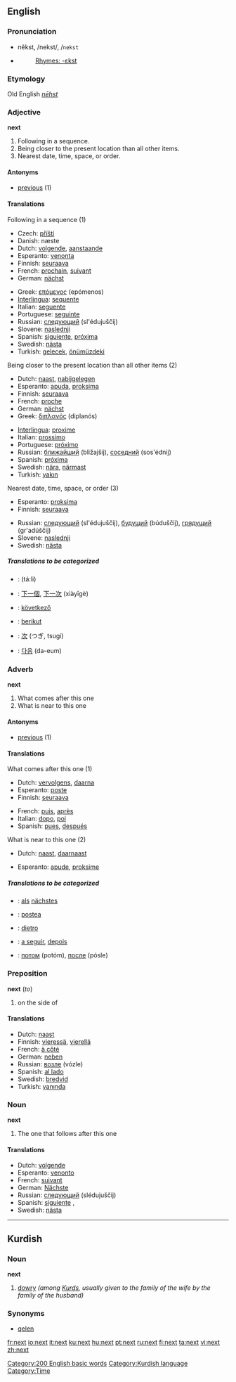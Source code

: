 ==English==
{{rank|thy|less|till|256|next|poor|present|water}}
===Pronunciation===
*nĕkst, /nekst/, /<tt>nekst</tt>
*{{audio|en-us-next.ogg|Audio (US)}}
*:[[Rhymes:English:-ɛkst|Rhymes: -ɛkst]]
===Etymology===
Old English ''[[nēhst]]''
===Adjective===
'''next'''

#Following in a sequence.
#Being closer to the present location than all other items.
#Nearest date, time, space, or order.

====Antonyms====
*[[previous]] (1)

====Translations====
;Following in a sequence (1)
{{top}}
*Czech: [[příští]]
*Danish: næste
*Dutch: [[volgende]], [[aanstaande]]
*Esperanto: [[venonta]]
*Finnish: [[seuraava]]
*French: [[prochain]], [[suivant]]
*German: [[nächst]]
{{mid}}
*Greek: [[επόμενος]] (epómenos)
*[[Interlingua]]: [[sequente]]
*Italian: [[seguente]]
*Portuguese: [[seguinte]]
*Russian: [[следующий]] (sl'édujuščij)
*Slovene: [[naslednji]]
*Spanish: [[siguiente]], [[próxima]]
*Swedish: [[nästa]]
*Turkish: [[gelecek]], [[önümüzdeki]]
{{bottom}}

;Being closer to the present location than all other items (2)
{{top}}
*Dutch: [[naast]], [[nabijgelegen]]
*Esperanto: [[apuda]], [[proksima]]
*Finnish: [[seuraava]]
*French: [[proche]]
*German: [[nächst]]
*Greek: [[διπλανός]] (diplanós)
{{mid}}
*[[Interlingua]]: [[proxime]]
*Italian: [[prossimo]]
*Portuguese: [[próximo]]
*Russian: [[ближайший]] (bližajšij), [[соседний]] (sos'édnij)
*Spanish: [[próxima]]
*Swedish: [[nära]], [[närmast]]
*Turkish: [[yakın]]
{{bottom}}

;Nearest date, time, space, or order (3)
{{top}}
*Esperanto: [[proksima]]
*Finnish: [[seuraava]]
{{mid}}
*Russian: [[следующий]] (sl'édujuščij), [[будущий]] (búduščij), [[грядущий]] (gr'adúščij)
*Slovene: [[naslednji]]
*Swedish: [[nästa]]
{{bottom}}

=====Translations to be categorized=====
{{checktrans}}
{{top}}
*{{ttbc|Arabic}}: {{ARchar|[[تال]]}} (tá:li)
*{{ttbc|Chinese}}: [[下一個]], [[下一次]] (xiàyīgè)
*{{ttbc|Hungarian}}: [[következő]]
*{{ttbc|Indonesian}}: [[berikut]]
{{mid}}
*{{ttbc|Japanese}}: [[次]] (つぎ, tsugí)
*{{ttbc|Korean}}: [[다음]] (da-eum)

{{bottom}}

===Adverb===
'''next'''

#What comes after this one
#What is near to this one

====Antonyms====
*[[previous]] (1)

====Translations====
;What comes after this one (1)
{{top}}
*Dutch: [[vervolgens]], [[daarna]]
*Esperanto: [[poste]]
*Finnish: [[seuraava]]
{{mid}}
*French: [[puis]], [[après]]
*Italian: [[dopo]], [[poi]]
*Spanish: [[pues]], [[después]]
{{bottom}}

;What is near to this one (2)
{{top}}
*Dutch: [[naast]], [[daarnaast]]
{{mid}}
*Esperanto: [[apude]], [[proksime]]
{{bottom}}

=====Translations to be categorized=====
{{checktrans}}
{{top}}
*{{ttbc|German}}: [[als]] [[nächstes]]
*{{ttbc|Interlingua}}: [[postea]]
*{{ttbc|Italian}}: [[dietro]]
{{mid}}
*{{ttbc|Portuguese}}: [[a seguir]], [[depois]]
*{{ttbc|Russian}}: [[потом]] (potóm), [[после]] (pósle)
{{bottom}}

===Preposition===
'''next''' (''to'')

#on the side of

====Translations====
*Dutch: [[naast]]
*Finnish: [[vieressä]], [[vierellä]]
*French: [[à côté]]
*German: [[neben]]
*Russian: [[возле]] (vózle)
*Spanish: [[al lado]]
*Swedish: [[bredvid]]
*Turkish: [[yanında]]

===Noun===
'''next'''

#The one that follows after this one

====Translations====
*Dutch: [[volgende]] {{m}}
*Esperanto: [[venonto]]
*French: [[suivant]]
*German: [[Nächste]]
*Russian: [[следующий]] (slédujuščij)
*Spanish: [[siguiente]] {{m}}, {{f}}
*Swedish: [[nästa]]

[[Category:200 English basic words]]


----

==Kurdish==

===Noun===
'''next''' {{m}}

# [[dowry]] ''(among [[Kurd]]s, usually given to the family of the wife by the family of the husband)''

===Synonyms===
*[[qelen]]

[[Category:Kurdish language]]
[[Category:Time]]

[[fr:next]]
[[io:next]]
[[it:next]]
[[ku:next]]
[[hu:next]]
[[pt:next]]
[[ru:next]]
[[fi:next]]
[[ta:next]]
[[vi:next]]
[[zh:next]]